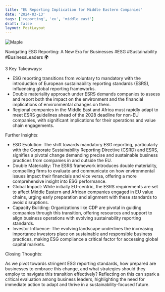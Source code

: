 ```yaml
---
title: "EU Reporting Implication for Middle Eastern Companies"
date: '2024-03-13'
tags: ['reporting', 'eu', 'middle east']
draft: false
layout: PostLayout
---
```


<div className="flex justify-center">
<div className="my-1 w-full px-2 xl:my-1 xl:w-1/2 xl:px-2">
    <img src="https://img.youtube.com/vi/hr2EtruYh3A/0.jpg" alt="Maple" className="mx-auto h-58 w-auto" />
</div>
</div>

Navigating ESG Reporting: A New Era for Businesses #ESG #Sustainability #BusinessLeaders 🌍

3 Key Takeaways:

- ESG reporting transitions from voluntary to mandatory with the introduction of European sustainability reporting standards (ESRS), influencing global reporting frameworks.
- Double materiality approach under ESRS demands companies to assess and report both the impact on the environment and the financial implications of environmental changes on them.
- Regional companies in the Middle East and Africa must rapidly adapt to meet ESRS guidelines ahead of the 2028 deadline for non-EU companies, with significant implications for their operations and value chain engagements.

Further Insights:

- ESG Evolution: The shift towards mandatory ESG reporting, particularly with the Corporate Sustainability Reporting Directive (CSRD) and ESRS, signifies a pivotal change demanding precise and sustainable business practices from companies in and outside the EU.
- Double Materiality: The ESRS framework introduces double materiality, compelling firms to evaluate and communicate on how environmental issues impact their financials and vice versa, offering a more comprehensive insight into ESG performance.
- Global Impact: While initially EU-centric, the ESRS requirements are set to affect Middle Eastern and African companies engaged in EU value chains, urging early preparation and alignment with these standards to avoid disruptions.
- Capacity Building: Organizations like CDP are pivotal in guiding companies through this transition, offering resources and support to align business operations with evolving sustainability reporting standards.
- Investor Influence: The evolving landscape underlines the increasing importance investors place on sustainable and responsible business practices, making ESG compliance a critical factor for accessing global capital markets.

Closing Thoughts:

As we pivot towards stringent ESG reporting standards, how prepared are businesses to embrace this change, and what strategies should they employ to navigate this transition effectively? Reflecting on this can spark a critical evaluation among business leaders, highlighting the need for immediate action to adapt and thrive in a sustainability-focused future.
